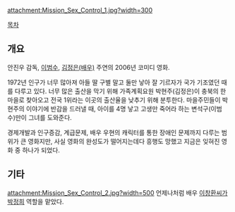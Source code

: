 attachment:Mission_Sex_Control_1.jpg?width=300

[[목차]]

== 개요 ==
안진우 감독, [[이범수]], [[김정은(배우)]] 주연의 2006년 코미디 영화. 

1972년 인구가 너무 많아져 아들 딸 구별 말고 둘만 낳아 잘 기르자가 국가 기조였던 때를 다루고 있다. 너무 많은 출산을 막기 위해 가족계획요원 박현주(김정은)이 충북의 한 마을로 찾아오고 전국 1위라는 이곳의 출산율을 낮추기 위해 분투한다. 마을주민들이 박현주의 이야기에 반감을 드러낼 때, 아이를 4명 낳고 고생만 죽어라 하는 변석구(이범수)만이 그녀를 도와준다.

경제개발과 인구증감, 계급문제, 배우 우현의 캐릭터를 통한 장애인 문제까지 다루는 범위가 큰 영화지만, 사실 영화의 완성도가 떨어지는데다 흥행도 망했고 지금은 잊혀진 영화 중 하나가 되었다.

== 기타 ==
attachment:Mission_Sex_Control_2.jpg?width=500
언제나처럼 배우 [[이창환]]씨가 [[박정희]] 역할을 맡았다.
